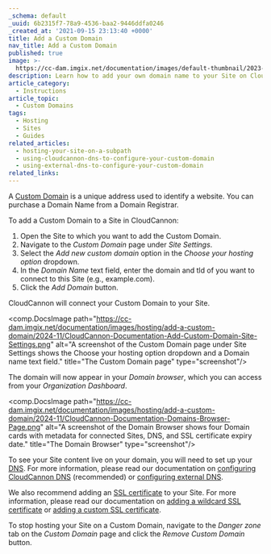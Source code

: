 ```yaml
---
_schema: default
_uuid: 6b2315f7-78a9-4536-baa2-9446ddfa0246
_created_at: '2021-09-15 23:13:40 +0000'
title: Add a Custom Domain
nav_title: Add a Custom Domain
published: true
image: >-
  https://cc-dam.imgix.net/documentation/images/default-thumbnail/2023-Q4/CloudCannon-Documentation-Thumbnail.png
description: Learn how to add your own domain name to your Site on CloudCannon.
article_category:
  - Instructions
article_topic:
  - Custom Domains
tags:
  - Hosting
  - Sites
  - Guides
related_articles:
  - hosting-your-site-on-a-subpath
  - using-cloudcannon-dns-to-configure-your-custom-domain
  - using-external-dns-to-configure-your-custom-domain
related_links:
---
```

A [Custom Domain](/documentation/articles/what-is-a-custom-domain/) is a unique address used to identify a website. You can purchase a Domain Name from a Domain Registrar.

To add a Custom Domain to a Site in CloudCannon:

1. Open the Site to which you want to add the Custom Domain.
2. Navigate to the *Custom Domain* page under *Site Settings*.
3. Select the *Add new custom domain* option in the *Choose your hosting option* dropdown.
4. In the *Domain Name* text field, enter the domain and tld of you want to connect to this Site (e.g., example.com).
5. Click the *Add Domain* button.

CloudCannon will connect your Custom Domain to your Site.

<comp.DocsImage path="https://cc-dam.imgix.net/documentation/images/hosting/add-a-custom-domain/2024-11/CloudCannon-Documentation-Add-Custom-Domain-Site-Settings.png" alt="A screenshot of the Custom Domain page under Site Settings shows the Choose your hosting option dropdown and a Domain name text field." title="The Custom Domain page" type="screenshot"/>

The domain will now appear in your *Domain browser*, which you can access from your *Organization Dashboard*.

<comp.DocsImage path="https://cc-dam.imgix.net/documentation/images/hosting/add-a-custom-domain/2024-11/CloudCannon-Documentation-Domains-Browser-Page.png" alt="A screenshot of the Domain Browser shows four Domain cards with metadata for connected Sites, DNS, and SSL certificate expiry date." title="The Domain Browser" type="screenshot"/>

To see your Site content live on your domain, you will need to set up your [DNS](/documentation/articles/what-is-dns/). For more information, please read our documentation on [configuring CloudCannon DNS](/documentation/articles/using-cloudcannon-dns-to-configure-your-custom-domain/) (recommended) or [configuring external DNS](/documentation/articles/using-external-dns-to-configure-your-custom-domain/).

We also recommend adding an [SSL certificate](/documentation/articles/what-is-an-ssl-certificate/) to your Site. For more information, please read our documentation on [adding a wildcard SSL certificate](/documentation/articles/add-a-wildcard-ssl-certificate/) or [adding a custom SSL certificate](/documentation/articles/add-a-custom-ssl-certificate/).

To stop hosting your Site on a Custom Domain, navigate to the *Danger zone* tab on the *Custom Domain* page and click the *Remove Custom Domain* button.